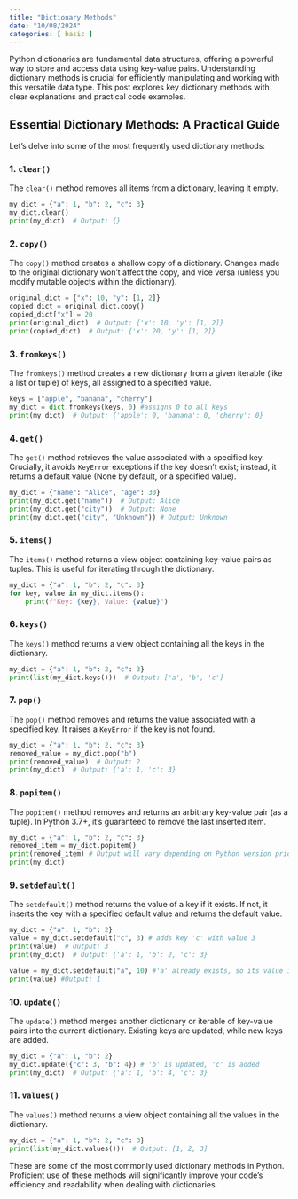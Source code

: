 ```yaml
---
title: "Dictionary Methods"
date: "10/08/2024"
categories: [ basic ]
---
```



Python dictionaries are fundamental data structures, offering a powerful way to store and access data using key-value pairs.  Understanding dictionary methods is crucial for efficiently manipulating and working with this versatile data type. This post explores key dictionary methods with clear explanations and practical code examples.


## Essential Dictionary Methods:  A Practical Guide

Let's delve into some of the most frequently used dictionary methods:


### 1. `clear()`

The `clear()` method removes all items from a dictionary, leaving it empty.

```python
my_dict = {"a": 1, "b": 2, "c": 3}
my_dict.clear()
print(my_dict)  # Output: {}
```

### 2. `copy()`

The `copy()` method creates a shallow copy of a dictionary.  Changes made to the original dictionary won't affect the copy, and vice versa (unless you modify mutable objects within the dictionary).

```python
original_dict = {"x": 10, "y": [1, 2]}
copied_dict = original_dict.copy()
copied_dict["x"] = 20
print(original_dict)  # Output: {'x': 10, 'y': [1, 2]}
print(copied_dict)  # Output: {'x': 20, 'y': [1, 2]}
```

### 3. `fromkeys()`

The `fromkeys()` method creates a new dictionary from a given iterable (like a list or tuple) of keys, all assigned to a specified value.

```python
keys = ["apple", "banana", "cherry"]
my_dict = dict.fromkeys(keys, 0) #assigns 0 to all keys
print(my_dict)  # Output: {'apple': 0, 'banana': 0, 'cherry': 0}
```

### 4. `get()`

The `get()` method retrieves the value associated with a specified key.  Crucially, it avoids `KeyError` exceptions if the key doesn't exist; instead, it returns a default value (None by default, or a specified value).

```python
my_dict = {"name": "Alice", "age": 30}
print(my_dict.get("name"))  # Output: Alice
print(my_dict.get("city"))  # Output: None
print(my_dict.get("city", "Unknown")) # Output: Unknown
```

### 5. `items()`

The `items()` method returns a view object containing key-value pairs as tuples. This is useful for iterating through the dictionary.

```python
my_dict = {"a": 1, "b": 2, "c": 3}
for key, value in my_dict.items():
    print(f"Key: {key}, Value: {value}")
```

### 6. `keys()`

The `keys()` method returns a view object containing all the keys in the dictionary.

```python
my_dict = {"a": 1, "b": 2, "c": 3}
print(list(my_dict.keys()))  # Output: ['a', 'b', 'c']
```

### 7. `pop()`

The `pop()` method removes and returns the value associated with a specified key.  It raises a `KeyError` if the key is not found.

```python
my_dict = {"a": 1, "b": 2, "c": 3}
removed_value = my_dict.pop("b")
print(removed_value)  # Output: 2
print(my_dict)  # Output: {'a': 1, 'c': 3}
```

### 8. `popitem()`

The `popitem()` method removes and returns an arbitrary key-value pair (as a tuple). In Python 3.7+, it's guaranteed to remove the last inserted item.

```python
my_dict = {"a": 1, "b": 2, "c": 3}
removed_item = my_dict.popitem()
print(removed_item) # Output will vary depending on Python version prior to 3.7, but will be a (key,value) tuple
print(my_dict)
```

### 9. `setdefault()`

The `setdefault()` method returns the value of a key if it exists. If not, it inserts the key with a specified default value and returns the default value.

```python
my_dict = {"a": 1, "b": 2}
value = my_dict.setdefault("c", 3) # adds key 'c' with value 3
print(value)  # Output: 3
print(my_dict)  # Output: {'a': 1, 'b': 2, 'c': 3}

value = my_dict.setdefault("a", 10) #'a' already exists, so its value is returned
print(value) #Output: 1
```

### 10. `update()`

The `update()` method merges another dictionary or iterable of key-value pairs into the current dictionary. Existing keys are updated, while new keys are added.


```python
my_dict = {"a": 1, "b": 2}
my_dict.update({"c": 3, "b": 4}) # 'b' is updated, 'c' is added
print(my_dict)  # Output: {'a': 1, 'b': 4, 'c': 3}
```

### 11. `values()`

The `values()` method returns a view object containing all the values in the dictionary.

```python
my_dict = {"a": 1, "b": 2, "c": 3}
print(list(my_dict.values()))  # Output: [1, 2, 3]
```


These are some of the most commonly used dictionary methods in Python.  Proficient use of these methods will significantly improve your code's efficiency and readability when dealing with dictionaries.

